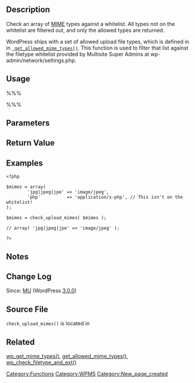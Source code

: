 == Description ==
Check an array of [[Glossary#MIME|MIME]] types against a whitelist. All types not on the whitelist are filtered out, and only the allowed types are returned.

WordPress ships with a set of allowed upload file types, which is defined in {{Trac|wp-includes/functions.php}} in <tt>[[Function_Reference/get_allowed_mime_types | get_allowed_mime_types()]]</tt>. This function is used to filter that list against the filetype whitelist provided by Multisite Super Admins at wp-admin/network/settings.php.

== Usage ==
%%%<?php check_upload_mimes( $mimes ) ?>%%%
== Parameters ==
{{Parameter|$mimes|array|MIME types to check.|required}}

== Return Value ==
{{Return||array|Allowed types in <tt>$mimes</tt>.}}

== Examples ==
<pre>
<?php

$mimes = array(
        'jpg|jpeg|jpe' => 'image/jpeg',
        'php'          => 'application/x-php', // This isn't on the whitelist!
);

$mimes = check_upload_mimes( $mimes );

// array( 'jpg|jpeg|jpe' => 'image/jpeg' );

?>
</pre>

== Notes ==

== Change Log ==
Since: [[Version MU|MU]] (WordPress [[Version 3.0 | 3.0.0]])

== Source File ==
<tt>check_upload_mimes()</tt> is located in {{Trac|wp-includes/ms-functions.php}}

== Related ==
[[Function Reference/wp_get_mime_types | wp_get_mime_types()]], 
[[Function Reference/get_allowed_mime_types | get_allowed_mime_types()]], 
[[Function Reference/wp_check_filetype_and_ext|wp_check_filetype_and_ext()]]

{{Tag Footer}}
[[Category:Functions]][[Category:WPMS]]
[[Category:New_page_created]]

{{Copyedit}}